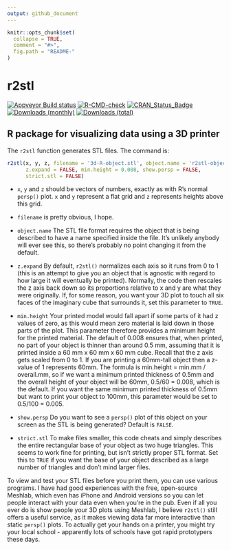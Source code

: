 ```yaml
---
output: github_document
---
```


<!-- README.md is generated from README.Rmd. Please edit that file -->

```r
knitr::opts_chunk$set(
  collapse = TRUE,
  comment = "#>",
  fig.path = "README-"
)
```

# r2stl

[![Appveyor Build status](https://ci.appveyor.com/api/projects/status/99jojhgk9t4agdmv/branch/main?svg=true)](https://ci.appveyor.com/project/paulnorthrop/r2stl/branch/main)
[![R-CMD-check](https://github.com/paulnorthrop/r2stl/actions/workflows/R-CMD-check.yaml/badge.svg)](https://github.com/paulnorthrop/r2stl/actions/workflows/R-CMD-check.yaml)
[![CRAN_Status_Badge](https://www.r-pkg.org/badges/version/r2stl)](https://cran.r-project.org/package=r2stl)
[![Downloads (monthly)](https://cranlogs.r-pkg.org/badges/r2stl?color=brightgreen)](https://cran.r-project.org/package=r2stl)
[![Downloads (total)](https://cranlogs.r-pkg.org/badges/grand-total/r2stl?color=brightgreen)](https://cran.r-project.org/package=r2stl)

## R package for visualizing data using a 3D printer

The `r2stl` function generates STL files. The command is:

```r
r2stl(x, y, z, filename = '3d-R-object.stl', object.name = 'r2stl-object', 
      z.expand = FALSE, min.height = 0.008, show.persp = FALSE, 
      strict.stl = FALSE)
```

* `x`, `y` and `z` should be vectors of numbers, exactly as with R's normal `persp()` plot. `x` and `y` represent a flat grid and `z` represents heights above this grid.

* `filename` is pretty obvious, I hope.

* `object.name` The STL file format requires the object that is being described to have a name specified inside the file. It's unlikely anybody will ever see this, so there's probably no point changing it from the default.

* `z.expand` By default, `r2stl()` normalizes each axis so it runs from 0 to 1 (this is an attempt to give you an object that is agnostic with regard to how large it will eventually be printed). Normally, the code then rescales the z axis back down so its proportions relative to x and y are what they were originally. If, for some reason, you want your 3D plot to touch all six faces of the imaginary cube that surrounds it, set this parameter to `TRUE`.

* `min.height` Your printed model would fall apart if some parts of it had z values of zero, as this would mean zero material is laid down in those parts of the plot. This parameter therefore provides a minimum height for the printed material. The default of 0.008 ensures that, when printed, no part of your object is thinner than around 0.5 mm, assuming that it is printed inside a 60 mm x 60 mm x 60 mm cube. Recall that the z axis gets scaled from 0 to 1. If you are printing a 60mm-tall object then a z-value of 1 represents 60mm. The formula is min.height = min.mm / overall.mm, so if we want a minimum printed thickness of 0.5mm and the overall height of your object will be 60mm, 0.5/60 = 0.008, which is the default. If you want the same minimum printed thickness of 0.5mm but want to print your object to 100mm, this parameter would be set to 0.5/100 = 0.005.

* `show.persp` Do you want to see a `persp()` plot of this object on your screen as the STL is being generated? Default is `FALSE`.

* `strict.stl` To make files smaller, this code cheats and simply describes the entire rectangular base of your object as two huge triangles. This seems to work fine for printing, but isn't strictly proper STL format. Set this to `TRUE` if you want the base of your object described as a large number of triangles and don't mind larger files.

To view and test your STL files before you print them, you can use various programs. I have had good experiences with the free, open-source Meshlab, which even has iPhone and Android versions so you can let people interact with your data even when you're in the pub. Even if all you ever do is show people your 3D plots using Meshlab, I believe `r2stl()` still offers a useful service, as it makes viewing data far more interactive than static `persp()` plots. To actually get your hands on a printer, you might try your local school - apparently lots of schools have got rapid prototypers these days.
